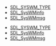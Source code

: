 <!-- DO NOT HAND-EDIT CATEGORY LISTS, THEY ARE AUTOGENERATED AND WILL BE OVERWRITTEN, BASED ON TAGS IN INDIVIDUAL PAGE FOOTERS. EDIT THOSE INSTEAD. -->
<!-- BEGIN CATEGORY LIST -->
* [[SDL_SYSWM_TYPE]]
* [[SDL_SysWMinfo]]
* [[SDL_SysWMmsg]]
<!-- END CATEGORY LIST -->
* [[SDL_SYSWM_TYPE]]
* [[SDL_SysWMinfo]]
* [[SDL_SysWMmsg]]
<!-- END CATEGORY LIST -->
